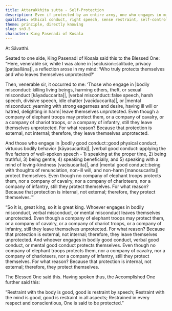 ```yaml
---
title: Attarakkhita sutta - Self-Protection
description: Even if protected by an entire army, one who engages in misconduct is unprotected. But one who engages in good conduct protects themselves, even without external protection.
qualities: ethical conduct, right speech, sense restraint, self-control
theme: principle, directly knowing
slug: sn3.5
character: King Pasenadi of Kosala
---
```


At Sāvatthi.

Seated to one side, King Pasenadi of Kosala said this to the Blessed One: “Here, venerable sir, while I was alone in |seclusion::solitude, privacy [paṭisallāna]|, a reflection arose in my mind: ‘Who truly protects themselves and who leaves themselves unprotected?’

Then, venerable sir, it occurred to me: ‘Those who engage in |bodily misconduct::killing living beings, harming others, theft, or sexual misconduct [kāyaduccarita]|, |verbal misconduct::false speech, harsh speech, divisive speech, idle chatter [vacīduccarita]|, or |mental misconduct::yearning with strong eagerness and desire, having ill will or hatred, delighting in harm| leave themselves unprotected. Even though a company of elephant troops may protect them, or a company of cavalry, or a company of chariot troops, or a company of infantry, still they leave themselves unprotected. For what reason? Because that protection is external, not internal; therefore, they leave themselves unprotected.

And those who engage in |bodily good conduct::good physical conduct, virtuous bodily behavior [kāyasucarita]|, |verbal good conduct::applying the five factors of well-spoken speech - 1) speaking at the proper time, 2) being truthful, 3) being gentle, 4) speaking beneficially, and 5) speaking with a mind of loving-kindness [vacīsucarita]|, and |mental good conduct::being with thoughts of renunciation, non-ill will, and non-harm [manosucarita]| protect themselves. Even though no company of elephant troops protects them, nor a company of cavalry, nor a company of charioteers, nor a company of infantry, still they protect themselves. For what reason? Because that protection is internal, not external; therefore, they protect themselves.’”

“So it is, great king, so it is great king. Whoever engages in bodily misconduct, verbal misconduct, or mental misconduct leaves themselves unprotected. Even though a company of elephant troops may protect them, or a company of cavalry, or a company of chariot troops, or a company of infantry, still they leave themselves unprotected. For what reason? Because that protection is external, not internal; therefore, they leave themselves unprotected. And whoever engages in bodily good conduct, verbal good conduct, or mental good conduct protects themselves. Even though no company of elephant troops protects them, nor a company of cavalry, nor a company of charioteers, nor a company of infantry, still they protect themselves. For what reason? Because that protection is internal, not external; therefore, they protect themselves.

The Blessed One said this. Having spoken thus, the Accomplished One further said this:

“Restraint with the body is good,
good is restraint by speech;
Restraint with the mind is good,
good is restraint in all aspects;
Restrained in every respect and conscientious,
One is said to be protected.”